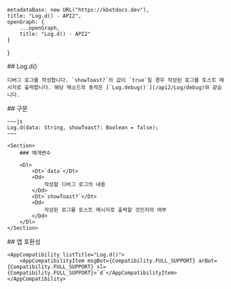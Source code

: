 
    metadataBase: new URL("https://kbotdocs.dev"),
    title: "Log.d() - API2",
    openGraph: {
        ...openGraph,
        title: "Log.d() - API2"
    }
}

<Section>
    ## Log.d()

    디버그 로그를 작성합니다. `showToast?`의 값이 `true`일 경우 작성된 로그를 토스트 메시지로 출력합니다. 해당 메소드의 동작은 [`Log.debug()`](/api2/Log/debug)와 같습니다.
</Section>
<Section>
    ## 구문

    ~~~js
    Log.d(data: String, showToast?: Boolean = false);
    ~~~

    <Section>
        ### 매개변수

        <Dl>
            <Dt>`data`</Dt>
            <Dd>
                작성할 디버그 로그의 내용
            </Dd>
            <Dt>`showToast?`</Dt>
            <Dd>
                작성된 로그를 토스트 메시지로 출력할 것인지의 여부
            </Dd>
        </Dl>
    </Section>
</Section>
<Section>
    ## 앱 호환성

    <AppCompatibility listTitle="Log.d()">
        <AppCompatibilityItem msgBot={Compatibility.FULL_SUPPORT} arBot={Compatibility.FULL_SUPPORT} sl={Compatibility.FULL_SUPPORT}>`d`</AppCompatibilityItem>
    </AppCompatibility>
</Section>